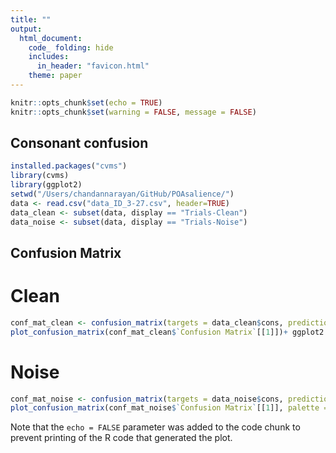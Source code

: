 ```yaml
---
title: ""
output: 
  html_document:
    code_ folding: hide
    includes:
      in_header: "favicon.html"
    theme: paper
---
```


```r
knitr::opts_chunk$set(echo = TRUE)
knitr::opts_chunk$set(warning = FALSE, message = FALSE)
```

## Consonant confusion


```r
installed.packages("cvms")
library(cvms)
library(ggplot2)
setwd("/Users/chandannarayan/GitHub/POAsalience/")
data <- read.csv("data_ID_3-27.csv", header=TRUE)
data_clean <- subset(data, display == "Trials-Clean")
data_noise <- subset(data, display == "Trials-Noise")
```

## Confusion Matrix

# Clean

```r
conf_mat_clean <- confusion_matrix(targets = data_clean$cons, predictions = data_clean$Response)
plot_confusion_matrix(conf_mat_clean$`Confusion Matrix`[[1]])+ ggplot2::labs(x = "Signal", y = "Response")

```

# Noise
```r
conf_mat_noise <- confusion_matrix(targets = data_noise$cons, predictions = data_noise$Response)
plot_confusion_matrix(conf_mat_noise$`Confusion Matrix`[[1]], palette = "Oranges") + ggplot2::labs(x = "Signal", y = "Response")
```

Note that the `echo = FALSE` parameter was added to the code chunk to prevent printing of the R code that generated the plot.

